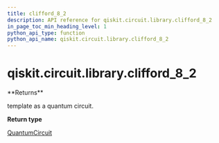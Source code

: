 ```yaml
---
title: clifford_8_2
description: API reference for qiskit.circuit.library.clifford_8_2
in_page_toc_min_heading_level: 1
python_api_type: function
python_api_name: qiskit.circuit.library.clifford_8_2
---
```


# qiskit.circuit.library.clifford\_8\_2

<Function id="qiskit.circuit.library.clifford_8_2" name="clifford_8_2" isDedicatedPage={true} github="https://github.com/qiskit/qiskit/tree/stable/0.22/qiskit/circuit/library/templates/clifford/clifford_8_2.py" signature="clifford_8_2()">
  **Returns**

  template as a quantum circuit.

  **Return type**

  [QuantumCircuit](qiskit.circuit.QuantumCircuit "qiskit.circuit.QuantumCircuit")
</Function>

